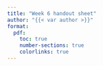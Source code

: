 ```yaml
---
title: "Week 6 handout sheet"
author: "{{< var author >}}"
format:   
  pdf:
    toc: true
    number-sections: true
    colorlinks: true
---
```

